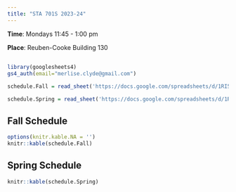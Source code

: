 ```yaml
---
title: "STA 701S 2023-24"
---
```


**Time**: Mondays 11:45 - 1:00 pm

**Place**: Reuben-Cooke Building 130

## 

```r
library(googlesheets4)
gs4_auth(email="merlise.clyde@gmail.com")
```

```r
schedule.Fall = read_sheet('https://docs.google.com/spreadsheets/d/1RI5q4TM3cUH52WXezd26vLtf9WHF1nakXe2zLTmXJKc', sheet="Fall")

schedule.Spring = read_sheet('https://docs.google.com/spreadsheets/d/1RI5q4TM3cUH52WXezd26vLtf9WHF1nakXe2zLTmXJKc', sheet="Spring")
```

## Fall Schedule

```r
options(knitr.kable.NA = '')
knitr::kable(schedule.Fall)
```

## Spring Schedule

```r
knitr::kable(schedule.Spring)

```

